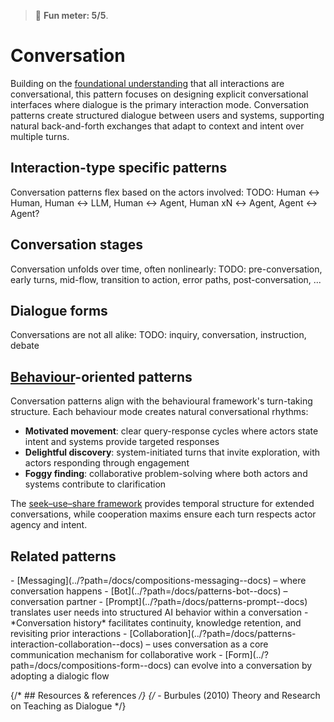 
<Meta title="Patterns/Interaction/Conversation*" />

> 🙂 **Fun meter: 5/5**.

# Conversation

Building on the [foundational understanding](../?path=/docs/foundations-conversation--docs) that all interactions are conversational, this pattern focuses on designing explicit conversational interfaces where dialogue is the primary interaction mode.
Conversation patterns create structured dialogue between users and systems, supporting natural back-and-forth exchanges that adapt to context and intent over multiple turns.

## Interaction-type specific patterns
Conversation patterns flex based on the actors involved:
TODO: Human ↔︎ Human, Human ↔︎ LLM, Human ↔︎ Agent, Human xN ↔︎ Agent, Agent ↔︎ Agent?

## Conversation stages
Conversation unfolds over time, often nonlinearly:
TODO: pre-conversation, early turns, mid-flow, transition to action, error paths, post-conversation, ...

## Dialogue forms
Conversations are not all alike:
TODO: inquiry, conversation, instruction, debate

## [Behaviour](../?path=/docs/foundations-intent-interaction--docs)-oriented patterns

Conversation patterns align with the behavioural framework's turn-taking structure. Each behaviour mode creates natural conversational rhythms:

- **Motivated movement**: clear query-response cycles where actors state intent and systems provide targeted responses
- **Delightful discovery**: system-initiated turns that invite exploration, with actors responding through engagement
- **Foggy finding**: collaborative problem-solving where both actors and systems contribute to clarification

The [seek–use–share framework](../?path=/docs/foundations-intent-interaction--docs) provides temporal structure for extended conversations, while cooperation maxims ensure each turn respects actor agency and intent.

## Related patterns

<div>
- [Messaging](../?path=/docs/compositions-messaging--docs) – where conversation happens
- [Bot](../?path=/docs/patterns-bot--docs) – conversation partner
- [Prompt](../?path=/docs/patterns-prompt--docs) translates user needs into structured AI behavior within a conversation
- *Conversation history* facilitates continuity, knowledge retention, and revisiting prior interactions
- [Collaboration](../?path=/docs/patterns-interaction-collaboration--docs) – uses conversation as a core communication mechanism for collaborative work
- [Form](../?path=/docs/compositions-form--docs) can evolve into a conversation by adopting a dialogic flow
</div>

{/* ## Resources & references */}
{/* - Burbules (2010) Theory and Research on Teaching as Dialogue */}
